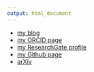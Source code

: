 ```yaml
---
output: html_document
---
```


- [my blog](yueqicao.top)
- [my ORCID page](https://orcid.org/0000-0001-8856-2902)
- [my ResearchGate profile](https://www.researchgate.net/profile/Yueqi_Cao2)
- [my Github page](www.github.com/yueqicao)
- [arXiv](https://arxiv.org/search/advanced?advanced=&terms-0-operator=AND&terms-0-term=yueqi+cao&terms-0-field=author&classification-computer_science=y&classification-mathematics=y&classification-physics_archives=all&classification-statistics=y&classification-include_cross_list=include&date-filter_by=all_dates&date-year=&date-from_date=&date-to_date=&date-date_type=submitted_date&abstracts=show&size=50&order=-announced_date_first)
